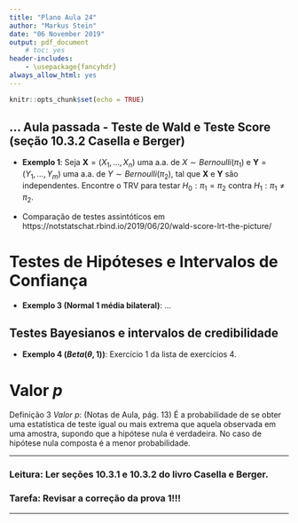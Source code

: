 ```yaml
---
title: "Plano Aula 24"
author: "Markus Stein"
date: "06 November 2019"
output: pdf_document
    # toc: yes
header-includes:
    - \usepackage{fancyhdr}
always_allow_html: yes
---
```

\addtolength{\headheight}{1.0cm} 
\pagestyle{fancyplain} 
\rhead{\includegraphics[height=1.5cm]{Logo-40-anos-estatistica.png}}
\lhead{\includegraphics[height=1.5cm]{logoIME60.jpg}}
\chead{UNIVERSIDADE FEDERAL DO RIO GRANDE DO SUL \\
INSTITUTO DE MATEMÁTICA E ESTATÍSTICA \\
DEPARTAMENTO DE ESTATÍSTICA \\
\vspace{0.3cm}
MAT02023 - INFERÊNCIA B - 2019/2
}
\renewcommand{\headrulewidth}{0pt} 


```r
knitr::opts_chunk$set(echo = TRUE)
```


## ... Aula passada - Teste de Wald e Teste Score (seção 10.3.2 Casella e Berger)
* **Exemplo 1**: Seja $\boldsymbol{X} = (X_1, \ldots, X_n)$ uma a.a. de $X \sim Bernoulli(\pi_1)$ e $\boldsymbol{Y} = (Y_1, \ldots, Y_m)$ uma a.a. de $Y \sim Bernoulli(\pi_2)$, tal que $\boldsymbol{X}$ e $\boldsymbol{Y}$ são independentes. Encontre o TRV para testar $H_0: \pi_1 = \pi_2$ contra $H_1: \pi_1 \neq \pi_2$.  

* Comparação de testes assintóticos em https://notstatschat.rbind.io/2019/06/20/wald-score-lrt-the-picture/


# Testes de Hipóteses e Intervalos de Confiança
* **Exemplo 3 (Normal 1 média bilateral)**: ... 


## Testes Bayesianos e intervalos de credibilidade
* **Exemplo 4 ($Beta(\theta, 1)$)**: Exercício 1 da lista de exercícios 4.


# Valor $p$
Definição 3 *Valor $p$*: (Notas de Aula, pág. 13) É a probabilidade de se obter uma estatística de teste igual ou
mais extrema que aquela observada em uma amostra, supondo que a hipótese nula é verdadeira. No caso de hipótese nula
composta é a menor probabilidade.


\vspace{1cm}

***
<!-- ### Tarefa: Fazer a lista 3 para entregar. -->
### Leitura: Ler seções 10.3.1 e 10.3.2 do livro Casella e Berger.

### Tarefa: Revisar a correção da prova 1!!!
***

<!-- pagina thomas - intervalos -->
<!-- https://notstatschat.rbind.io/2019/06/11/confidence-intervals-not-a-very-strong-property/ -->
<!-- https://notstatschat.rbind.io/2019/06/20/wald-score-lrt-the-picture/ -->

<!-- - writing design -->
<!-- - EM algorithm - git project and rmd; -->
<!-- - SES -->
<!-- - InfB -->
<!--   - marcar sala -->


<!-- explorar nivel e tamanho de testes -->
<!-- explorar nível de confiança e cobertura do intervalo  -->
<!-- fazer questões da prova... teste bayesiano por intervalo??? ver questões que faltaram ser abordadaqs na prova -->


<!-- discussão p-valor??? leituras ...debora mayo... -->
<!-- ### Discussão: Controvérsia sobre Significância Estatística e Valor $p$   -->
<!-- * *Scientists rise up against statistical significance* (https://www.nature.com/articles/d41586-019-00857-9)   -->
<!--     + Idéia de Fisher sobre verossimilhança e testes de significância? Já dizia isso. (livro do Fisher "Statistical Methods and Scientific Inference", pgs. 72 e 35)    -->
<!--     + Significado de probabilidade (Fisher, pg. 32) -->
<!--     + **Verossimilhança** *versus* **probabilidade**.   -->

<!-- \vspace{0.5cm} -->

<!-- * (Artigo recente 3 páginas) *Why are p-Values Controversial?*   -->
<!--     + (https://amstat.tandfonline.com/doi/full/10.1080/00031305.2016.1277161#.XaSPy_dRduQ)    -->

<!-- \vspace{0.5cm} -->

<!-- * (Artigo bastante completo) *Statistical tests, P values, confidence intervals, and power: a guide to misinterpretations.*   -->
<!--     + (https://www.ncbi.nlm.nih.gov/pubmed/27209009)     -->

<!-- \vspace{0.5cm} -->

<!-- * (Artigo recente 3 páginas) *Are confidence intervals better termed “uncertainty intervals”?*   -->
<!--     + (https://www.bmj.com/content/bmj/366/bmj.l5381.full.pdf)    -->

<!-- Debora Mayo -->
<!-- https://errorstatistics.com/2019/06/17/the-2019-asa-guide-to-p-values-and-statistical-significance-dont-say-what-you-dont-mean-some-recommendations/ -->


<!-- lista 4 - pegar lista 5 e 6 da marcia-->
<!-- - razão de verossimilhanças monótona -->
<!-- - valor $p$ ...exercicios do casella esta estensos -->
<!-- - testes como intervalos... -->
<!-- - testes bayesianos -->

<!-- lista 5 - pegar exercicios da lista 3 -->
<!-- - teste assintóticos -->
<!-- - TRV para diferenças, razões -->
<!-- - intervalos e testes -->

<!-- lista 6 -->
<!-- - Teste bayesianos -->
<!-- - https://rpubs.com/ulamht/470151 -->
<!-- - http://web.stanford.edu/class/stats200/Lecture20.pdf -->




<!-- aula 28 -->
<!-- - Testes assintóticos -->



